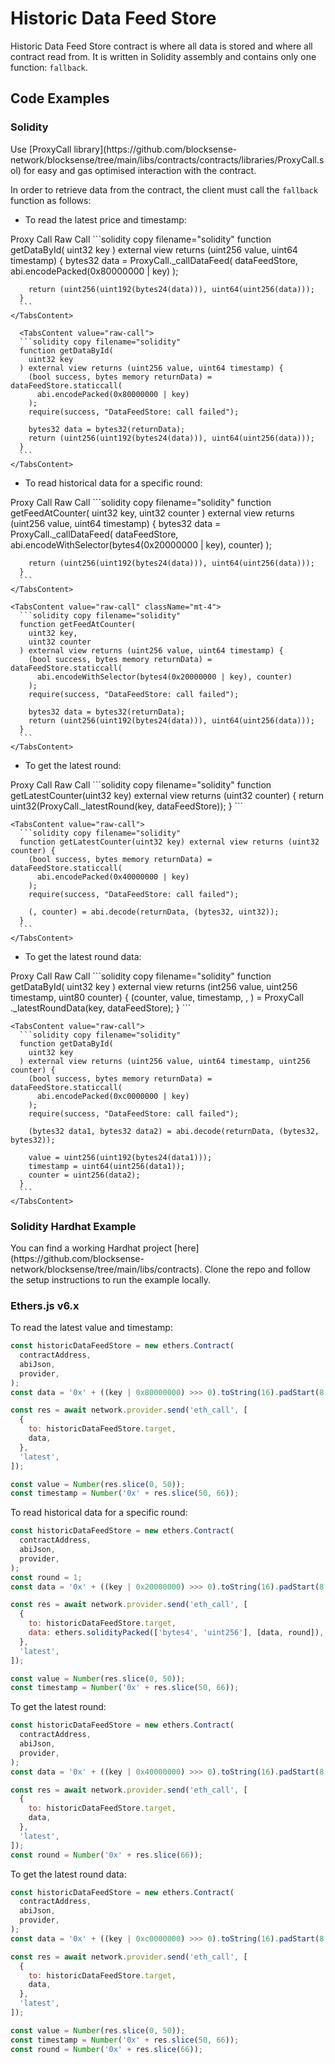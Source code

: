 

# Historic Data Feed Store

Historic Data Feed Store contract is where all data is stored and where all contract read from. It is written in Solidity assembly and contains only one function: `fallback`.

## Code Examples

### Solidity

<Callout type="info" title="Note" emoji="💡">
  Use [ProxyCall
  library](https://github.com/blocksense-network/blocksense/tree/main/libs/contracts/contracts/libraries/ProxyCall.sol)
  for easy and gas optimised interaction with the contract.
</Callout>

In order to retrieve data from the contract, the client must call the `fallback` function as follows:

- To read the latest price and timestamp:

<Tabs defaultValue="proxy-call" className="mt-4">
  <TabsList>
    <TabsTrigger value="proxy-call">Proxy Call</TabsTrigger>
    <TabsTrigger value="raw-call">Raw Call</TabsTrigger>
  </TabsList>
    <TabsContent value="proxy-call">
      ```solidity copy filename="solidity"
      function getDataById(
        uint32 key
      ) external view returns (uint256 value, uint64 timestamp) {
        bytes32 data = ProxyCall._callDataFeed(
          dataFeedStore,
          abi.encodePacked(0x80000000 | key)
        );

        return (uint256(uint192(bytes24(data))), uint64(uint256(data)));
      }
      ```
    </TabsContent>

      <TabsContent value="raw-call">
      ```solidity copy filename="solidity"
      function getDataById(
        uint32 key
      ) external view returns (uint256 value, uint64 timestamp) {
        (bool success, bytes memory returnData) = dataFeedStore.staticcall(
          abi.encodePacked(0x80000000 | key)
        );
        require(success, "DataFeedStore: call failed");

        bytes32 data = bytes32(returnData);
        return (uint256(uint192(bytes24(data))), uint64(uint256(data)));
      }
      ```
    </TabsContent>

</Tabs>

- To read historical data for a specific round:

<Tabs defaultValue="proxy-call" className="mt-4">
  <TabsList>
    <TabsTrigger value="proxy-call">Proxy Call</TabsTrigger>
    <TabsTrigger value="raw-call">Raw Call</TabsTrigger>
  </TabsList>
    <TabsContent value="proxy-call">
      ```solidity copy filename="solidity"
      function getFeedAtCounter(
        uint32 key,
        uint32 counter
      ) external view returns (uint256 value, uint64 timestamp) {
        bytes32 data = ProxyCall._callDataFeed(
          dataFeedStore,
          abi.encodeWithSelector(bytes4(0x20000000 | key), counter)
        );

        return (uint256(uint192(bytes24(data))), uint64(uint256(data)));
      }
      ```
    </TabsContent>

    <TabsContent value="raw-call" className="mt-4">
      ```solidity copy filename="solidity"
      function getFeedAtCounter(
        uint32 key,
        uint32 counter
      ) external view returns (uint256 value, uint64 timestamp) {
        (bool success, bytes memory returnData) = dataFeedStore.staticcall(
          abi.encodeWithSelector(bytes4(0x20000000 | key), counter)
        );
        require(success, "DataFeedStore: call failed");

        bytes32 data = bytes32(returnData);
        return (uint256(uint192(bytes24(data))), uint64(uint256(data)));
      }
      ```
    </TabsContent>

</Tabs>

- To get the latest round:

<Tabs defaultValue="proxy-call" className="mt-4">
  <TabsList>
    <TabsTrigger value="proxy-call">Proxy Call</TabsTrigger>
    <TabsTrigger value="raw-call">Raw Call</TabsTrigger>
  </TabsList>
    <TabsContent value="proxy-call">
      ```solidity copy filename="solidity"
      function getLatestCounter(uint32 key) external view returns (uint32 counter) {
        return uint32(ProxyCall._latestRound(key, dataFeedStore));
      }
      ```
    </TabsContent>

    <TabsContent value="raw-call">
      ```solidity copy filename="solidity"
      function getLatestCounter(uint32 key) external view returns (uint32 counter) {
        (bool success, bytes memory returnData) = dataFeedStore.staticcall(
          abi.encodePacked(0x40000000 | key)
        );
        require(success, "DataFeedStore: call failed");

        (, counter) = abi.decode(returnData, (bytes32, uint32));
      }
      ```
    </TabsContent>

</Tabs>

- To get the latest round data:

<Tabs defaultValue="proxy-call" className="mt-4">
  <TabsList>
    <TabsTrigger value="proxy-call">Proxy Call</TabsTrigger>
    <TabsTrigger value="raw-call">Raw Call</TabsTrigger>
  </TabsList>
    <TabsContent value="proxy-call">
      ```solidity copy filename="solidity"
      function getDataById(
        uint32 key
      ) external view returns (int256 value, uint256 timestamp, uint80 counter) {
        (counter, value, timestamp, , ) = ProxyCall
          ._latestRoundData(key, dataFeedStore);
      }
      ```
    </TabsContent>

    <TabsContent value="raw-call">
      ```solidity copy filename="solidity"
      function getDataById(
        uint32 key
      ) external view returns (uint256 value, uint64 timestamp, uint256 counter) {
        (bool success, bytes memory returnData) = dataFeedStore.staticcall(
          abi.encodePacked(0xc0000000 | key)
        );
        require(success, "DataFeedStore: call failed");

        (bytes32 data1, bytes32 data2) = abi.decode(returnData, (bytes32, bytes32));

        value = uint256(uint192(bytes24(data1)));
        timestamp = uint64(uint256(data1));
        counter = uint256(data2);
      }
      ```
    </TabsContent>

</Tabs>

### Solidity Hardhat Example

<Callout type="info" title="Note">
  You can find a working Hardhat project
  [here](https://github.com/blocksense-network/blocksense/tree/main/libs/contracts).
  Clone the repo and follow the setup instructions to run the example locally.
</Callout>

### Ethers.js v6.x

To read the latest value and timestamp:

```js copy filename="javascript"
const historicDataFeedStore = new ethers.Contract(
  contractAddress,
  abiJson,
  provider,
);
const data = '0x' + ((key | 0x80000000) >>> 0).toString(16).padStart(8, '0');

const res = await network.provider.send('eth_call', [
  {
    to: historicDataFeedStore.target,
    data,
  },
  'latest',
]);

const value = Number(res.slice(0, 50));
const timestamp = Number('0x' + res.slice(50, 66));
```

To read historical data for a specific round:

```js copy filename="javascript"
const historicDataFeedStore = new ethers.Contract(
  contractAddress,
  abiJson,
  provider,
);
const round = 1;
const data = '0x' + ((key | 0x20000000) >>> 0).toString(16).padStart(8, '0');

const res = await network.provider.send('eth_call', [
  {
    to: historicDataFeedStore.target,
    data: ethers.solidityPacked(['bytes4', 'uint256'], [data, round]),
  },
  'latest',
]);

const value = Number(res.slice(0, 50));
const timestamp = Number('0x' + res.slice(50, 66));
```

To get the latest round:

```js copy filename="javascript"
const historicDataFeedStore = new ethers.Contract(
  contractAddress,
  abiJson,
  provider,
);
const data = '0x' + ((key | 0x40000000) >>> 0).toString(16).padStart(8, '0');

const res = await network.provider.send('eth_call', [
  {
    to: historicDataFeedStore.target,
    data,
  },
  'latest',
]);
const round = Number('0x' + res.slice(66));
```

To get the latest round data:

```js copy filename="javascript"
const historicDataFeedStore = new ethers.Contract(
  contractAddress,
  abiJson,
  provider,
);
const data = '0x' + ((key | 0xc0000000) >>> 0).toString(16).padStart(8, '0');

const res = await network.provider.send('eth_call', [
  {
    to: historicDataFeedStore.target,
    data,
  },
  'latest',
]);

const value = Number(res.slice(0, 50));
const timestamp = Number('0x' + res.slice(50, 66));
const round = Number('0x' + res.slice(66));
```
